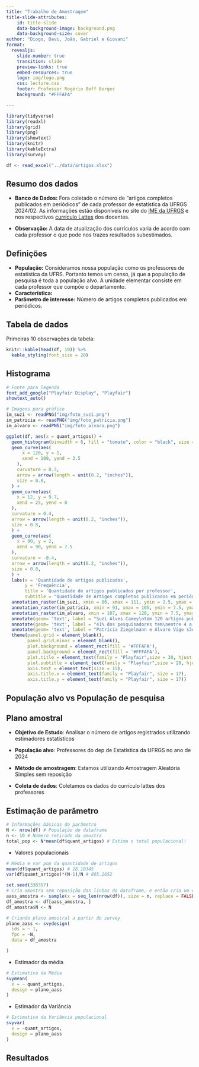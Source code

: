 ```yaml
---
title: "Trabalho de Amostragem"
title-slide-attributes:
    id: title-slide
    data-background-image: background.png
    data-background-size: cover
author: "Diogo, Davi, João, Gabriel e Giovani"
format:
  revealjs:
    slide-number: true
    transition: slide
    preview-links: true
    embed-resources: true
    logo: img/logo.png
    css: lecture.css
    footer: Professor Rogério Boff Borges
    background: "#FFFAFA"

---
```

```r

library(tidyverse)
library(readxl)
library(grid)
library(png)
library(showtext)
library(knitr)
library(kableExtra)
library(survey)
```

```r

df <- read_excel("../data/artigos.xlsx")
```

## Resumo dos dados

- **Banco de Dados:** Fora coletado o número de "artigos completos publicados em periódicos" de cada professor de estatística da UFRGS 2024/02.
As informações estão disponíveis no site do [IME da UFRGS]("https://www.ufrgs.br/ime/professores/professores-de-estatistica/") e nos respectivos [currículo Lattes]("https://lattes.cnpq.br/") dos docentes.

- **Observação:** A data de atualização dos currículos varia de acordo com cada professor o que pode nos trazes resultados subestimados.

<!--Muitos professores podem não ter atualizado seu Lattes, resultando em subestimação do número de artigos.
  - Exemplo: Professor João Henrique Ferreira Flores, com apenas 1 artigo registrado, apesar de ter concluído o doutorado, que exige pelo menos dois artigos. -->

## Definições

- **População:** Consideramos nossa população como os professores de estatística da UFRS. Portanto temos um censo, já que a população de pesquisa é toda a população alvo. A unidade elementar consiste em cada professor que compõe o departamento.
- **Característica:**
- **Parâmetro de interesse:** Número de artigos completos publicados em periódicos.

## Tabela de dados
Primeiras 10 observações da tabela:
```r

knitr::kable(head(df, 10)) %>%
  kable_styling(font_size = 20)
```

## Histograma

```r
# Fonte para legenda
font_add_google("Playfair Display", "Playfair")
showtext_auto()

# Imagens para gráfico
im_suzi <- readPNG("img/foto_suzi.png")
im_patricia <- readPNG("img/foto_patricia.png")
im_alvaro <- readPNG("img/foto_alvaro.png")

ggplot(df, aes(x = quant_artigos)) +
  geom_histogram(binwidth = 8, fill = "tomato", color = "black", size = 0.8) +
  geom_curve(aes(
      x = 120, y = 1,
      xend = 109, yend = 3.5
    ),
    curvature = 0.3,
    arrow = arrow(length = unit(0.2, "inches")),
    size = 0.8,
  ) +
  geom_curve(aes(
    x = 12, y = 9.7,
    xend = 25, yend = 8
  ),
  curvature = 0.4,
  arrow = arrow(length = unit(0.2, "inches")),
  size = 0.8,
  ) +
  geom_curve(aes(
    x = 80, y = 2,
    xend = 90, yend = 7.5
  ),
  curvature = -0.4,
  arrow = arrow(length = unit(0.2, "inches")),
  size = 0.8,
  ) +
  labs(x = 'Quantidade de artigos publicados',
       y = 'Frequência',
       title = 'Quantidade de artigos publicados por professor',
       subtitle = "Quantidade de Artigos completos publicados em periódicos por\nprofessores do departamento de estatística da UFRGS") +
  annotation_raster(im_suzi, xmin = 86, xmax = 111, ymin = 2.5, ymax = 5) +
  annotation_raster(im_patricia, xmin = 91, xmax = 105, ymin = 7.5, ymax = 10) +
  annotation_raster(im_alvaro, xmin = 107, xmax = 120, ymin = 7.5, ymax = 10) +
  annotate(geom= 'text', label = "Suzi Alves Camey\ntem 120 artigos publicados", x = 98.2, y = 5.5, family = "Playfair", size = 6, lineheight = 0.5) +
  annotate(geom= 'text', label = "41% dos pesquisadores tem\nentre 4 a 12 artigos publicados", x = 37, y = 8, family = "Playfair", size = 6, lineheight = 0.5) +
  annotate(geom= 'text', label = "Patrícia Ziegelmann e Álvaro Vigo são o 2.º e o 3.º\ncom maior quantidade de publicações", x = 105, y = 10.5, family = "Playfair", size = 6, lineheight = 0.5) +
  theme(panel.grid = element_blank(),
        panel.grid.minor = element_blank(),
        plot.background = element_rect(fill = '#FFFAFA'),
        panel.background = element_rect(fill = '#FFFAFA'),
        plot.title = element_text(family = "Playfair",size = 30, hjust = 0.5),
        plot.subtitle = element_text(family = "Playfair",size = 20, hjust = 0.5,lineheight = 0.5),
        axis.text = element_text(size = 15),
        axis.title.x = element_text(family = "Playfair", size = 17),
        axis.title.y = element_text(family = "Playfair", size = 17))

```

## População alvo vs População de pesquisa

## Plano amostral

- **Objetivo de Estudo**: Analisar o número de artigos registrados utilizando estimadores estatísticos

- **População alvo**: Professores do dep de Estatística da UFRGS no ano de 2024

- **Método de amostragem**: Estamos utilizando Amostragem Aleatória Simples sem reposição

- **Coleta de dados**: Coletamos os dados do currículo lattes dos professores

## Estimação de parâmetro {background-color="#FFFAFA".scrollable}
```r
# Informações básicas do parâmetro
N <- nrow(df) # População do dataframe
n <- 10 # Número retirado da amostra
total_pop <- N*mean(df$quant_artigos) # Estima o total populacional!
```
 - Valores populacionais
```r
# Média e var pop da quantidade de artigos
mean(df$quant_artigos) # 28.10345
var(df$quant_artigos)*(N-1)/N # 805.2652
```
``` r
set.seed(338357)
# Cria amostra sem reposição das linhas do dataframe, e então cria um dataframe da amostra
aass_amostra <- sample(x = seq_len(nrow(df)), size = n, replace = FALSE)
df_amostra <- df[aass_amostra, ]
df_amostra$N <- N

# Criando plano amostral a partir do survey
plano_aass <- svydesign(
  ids = ~ 1,
  fpc = ~N,
  data = df_amostra

)
```
- Estimador da média
```r
# Estimativa da Média
svymean(
  x = ~ quant_artigos,
  design = plano_aass
)
```

- Estimador da Variância
```r
# Estimativa da Variância populacional
svyvar(
  x = ~quant_artigos,
  design = plano_aass
)
```


## Resultados

